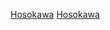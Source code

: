 {{Catnav|頁面分類|人物|各國人物|日本人|日本氏族}}
{{Catnav|頁面分類|...|系譜學|姓氏|日本氏族}}
{{Catnav|頁面分類|...|家世與傳承|家族|日本氏族}}

{{catmore}}
{{commonscat|Hosokawa clan}}
[[Category:三河國氏族|Hosokawa]]
[[Category:足利氏|Hosokawa]]